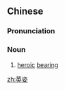 ==Chinese==
{{zh-forms}}

===Pronunciation===
{{zh-pron
|m=yīngzī
|c=jing1 zi1
|mn=qz:eng-chir/tw,xm,zz:eng-chu
|cat=n
}}

===Noun===
{{zh-noun}}

# [[heroic]] [[bearing]]

[[zh:英姿]]